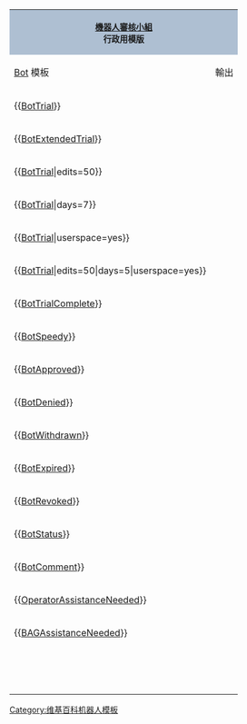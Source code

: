 {{botnav}}
{|style="padding: 0.3em; margin-left:15px; border: 1px solid #B8C7D9; background:#f5faff; text-align:center; font-size: 95%" align="float"
|-
|colspan=3 style="text-align:center;padding: 0.3em; font-family: sans-serif; font-size: 0.9em; background-color: #aebfd2"|'''[[Wikipedia:BAG|機器人審核小組]]<br>行政用模版'''
|
|-style="text-align:center;padding: 0.3em; font-family: sans-serif; font-size: 0.9em; background-color: #cedff2"
|[[Wikipedia:Bots|Bot]] 模板
|輸出
|備註
|- style="text-align:left;"
|<nowiki>{{</nowiki>[[Template:BotTrial|BotTrial]]<nowiki>}}</nowiki>
|{{BotTrial}}
|- style="text-align:left;"
|<nowiki>{{</nowiki>[[Template:BotExtendedTrial|BotExtendedTrial]]<nowiki>}}</nowiki>
|{{BotExtendedTrial}}
|延長試運模板的參數與標準試運模板相同（見下文）。
|- style="text-align:left;"
|<nowiki>{{</nowiki>[[Template:BotTrial|BotTrial]]|edits=50<nowiki>}}</nowiki>
|{{BotTrial|edits=50}}
|這是最多測試多少編輯的次數（可能还需其他的認定）
|- style="text-align:left;"
|<nowiki>{{</nowiki>[[Template:BotTrial|BotTrial]]|days=7<nowiki>}}</nowiki>
|{{BotTrial|days=7}}
|這是最多測試多少編輯的天數（可能还需其他的認定）
|- style="text-align:left;"
|<nowiki>{{</nowiki>[[Template:BotTrial|BotTrial]]|userspace=yes<nowiki>}}</nowiki>
|{{BotTrial|userspace=yes}}
|這是僅在用戶命名空間測試「'''User'''」（可能还需其他的認定）
|- style="text-align:left;"
|<nowiki>{{</nowiki>[[Template:BotTrial|BotTrial]]|edits=50|days=5|userspace=yes<nowiki>}}</nowiki>
|{{BotTrial|edits=50|days=5|userspace=yes}}
|這是測試的所有設定
|- style="text-align:left;"
|<nowiki>{{</nowiki>[[Template:BotTrialComplete|BotTrialComplete]]<nowiki>}}</nowiki>
|{{BotTrialComplete}}
|使用機器人的操作者於測試完成後報告進度結果。
|- style="text-align:left;"
|<nowiki>{{</nowiki>[[Template:BotSpeedy|BotSpeedy]]<nowiki>}}</nowiki>
|{{BotSpeedy}}
|- style="text-align:left;"
|<nowiki>{{</nowiki>[[Template:BotApproved|BotApproved]]<nowiki>}}</nowiki>
|{{BotApproved}}
|- style="text-align:left;"
|<nowiki>{{</nowiki>[[Template:BotDenied|BotDenied]]<nowiki>}}</nowiki>
|{{BotDenied}}
|- style="text-align:left;"
|<nowiki>{{</nowiki>[[Template:BotWithdrawn|BotWithdrawn]]<nowiki>}}</nowiki>
|{{BotWithdrawn}}
|- style="text-align:left;"
|<nowiki>{{</nowiki>[[Template:BotExpired|BotExpired]]<nowiki>}}</nowiki>
|{{BotExpired}}
|- style="text-align:left;"
|<nowiki>{{</nowiki>[[Template:BotRevoked|BotRevoked]]<nowiki>}}</nowiki>
|{{BotRevoked}}
|- style="text-align:left;"
|<nowiki>{{</nowiki>[[Template:BotStatus|BotStatus]]<nowiki>}}</nowiki>
|{{BotStatus}}
|- style="text-align:left;"
|<nowiki>{{</nowiki>[[Template:BotComment|BotComment]]<nowiki>}}</nowiki>
|{{BotComment}}
|- style="text-align:left;"
|<nowiki>{{</nowiki>[[Template:OperatorAssistanceNeeded|OperatorAssistanceNeeded]]<nowiki>}}</nowiki>
|{{OperatorAssistanceNeeded}}
|將機械人的操作結果回報給操作者。
|- style="text-align:left;"
|<nowiki>{{</nowiki>[[Template:BAGAssistanceNeeded|BAGAssistanceNeeded]]<nowiki>}}</nowiki>
|{{BAGAssistanceNeeded}}
|僅供操作者如果需要緊急關注或請求被忽略所使用（請先等約七天）
|- style="text-align:left;"
|{{tlg|BOTREQ|advertise}}<br>{{tlg|BOTREQ|badidea}}<br>{{tlg|BOTREQ|confusing}}
|{{BOTREQ|advertise}}<br>{{BOTREQ|badidea}}<br>{{BOTREQ|confusing}}
|提供機器人申請與機械人審核小組各種常用訊息的模板（詳細訊息請參見{{tl|BOTREQ}}模板的文檔說明）。
|}<noinclude>
[[Category:维基百科机器人模板]]
</noinclude>